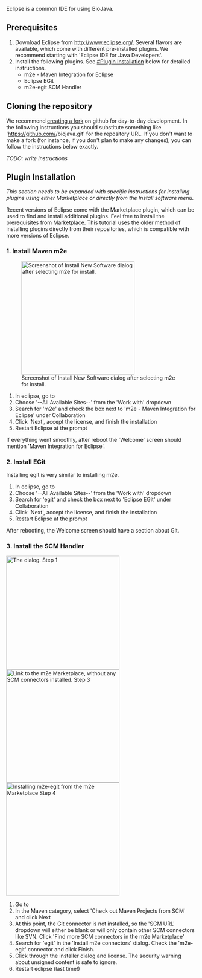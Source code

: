 Eclipse is a common IDE for using BioJava.

== Prerequisites ==

# Download Eclipse from [http://www.eclipse.org/ http://www.eclipse.org/]. Several flavors are available, which come with different pre-installed plugins. We recommend starting with 'Eclipse IDE for Java Developers'.
# Install the following plugins. See [[#Plugin Installation]] below for detailed instructions.
#* m2e - Maven Integration for Eclipse
#* Eclipse EGit
#* m2e-egit SCM Handler

== Cloning the repository ==

We recommend [[Contributing to BioJava#Forking Biojava|creating a fork]] on github for day-to-day development. In the following instructions you should substitute something like 'https://github.com/<username>/biojava.git' for the repository URL. If you don't want to make a fork (for instance, if you don't plan to make any changes), you can follow the instructions below exactly.

''TODO: write instructions''

== Plugin Installation ==

''This section needs to be expanded with specific instructions for installing plugins using either Marketplace or directly from the Install software menu.''

Recent versions of Eclipse come with the Marketplace plugin, which can be used to find and install additional plugins. Feel free to install the prerequisites from Marketplace. This tutorial uses the older method of installing plugins directly from their repositories, which is compatible with more versions of Eclipse.

=== 1. Install Maven m2e ===
[[File:Install_m2e.png|thumb|300px|Screenshot of Install New Software dialog after selecting m2e for install.]]
# In eclipse, go to {{menu2|Help|Install New Software...}}
# Choose '--All Available Sites--' from the 'Work with' dropdown
# Search for 'm2e' and check the box next to 'm2e - Maven Integration for Eclipse' under Collaboration
# Click 'Next', accept the license, and finish the installation
# Restart Eclipse at the prompt

If everything went smoothly, after reboot the 'Welcome' screen should mention 'Maven Integration for Eclipse'.

=== 2. Install EGit ===
Installing egit is very similar to installing m2e.

# In eclipse, go to {{menu2|Help|Install New Software...}}
# Choose '--All Available Sites--' from the 'Work with' dropdown
# Search for 'egit' and check the box next to 'Eclipse EGit' under Collaboration
# Click 'Next', accept the license, and finish the installation
# Restart Eclipse at the prompt

After rebooting, the Welcome screen should have a section about Git.

=== 3. Install the SCM Handler ===
[[File:EGit SCM install 1.png|thumb|300px|The {{menu|Import...}} dialog. [[#3. Install the SCM Handler|Step 1]]]]
[[File:EGit SCM install 2.png|thumb|300px|Link to the m2e Marketplace, without any SCM connectors installed. [[#3. Install the SCM Handler|Step 3]]]]
[[File:EGit SCM install 3.png|thumb|300px|Installing m2e-egit from the m2e Marketplace [[#3. Install the SCM Handler|Step 4]]]]
# Go to {{menu2|File|Import...}}
# In the Maven category, select 'Check out Maven Projects from SCM' and click Next
# At this point, the Git connector is not installed, so the 'SCM URL' dropdown will either be blank or will only contain other SCM connectors like SVN. Click 'Find more SCM connectors in the m2e Marketplace'
# Search for 'egit' in the 'Install m2e connectors' dialog. Check the 'm2e-egit' connector and click Finish.
# Click through the installer dialog and license. The security warning about unsigned content is safe to ignore.
# Restart eclipse (last time!)